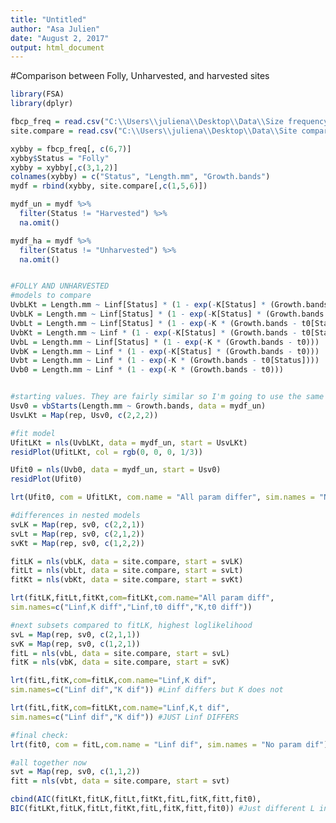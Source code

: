 ```yaml
---
title: "Untitled"
author: "Asa Julien"
date: "August 2, 2017"
output: html_document
---
```


#Comparison between Folly, Unharvested, and harvested sites
```r
library(FSA)
library(dplyr)

fbcp_freq = read.csv("C:\\Users\\juliena\\Desktop\\Data\\Size frequency\\CSV files\\sizeagefreq_fbcp.csv")
site.compare = read.csv("C:\\Users\\juliena\\Desktop\\Data\\Site comparison\\CSV files\\Comparison.csv")

xybby = fbcp_freq[, c(6,7)]
xybby$Status = "Folly"
xybby = xybby[,c(3,1,2)]
colnames(xybby) = c("Status", "Length.mm", "Growth.bands")
mydf = rbind(xybby, site.compare[,c(1,5,6)])

mydf_un = mydf %>%
  filter(Status != "Harvested") %>%
  na.omit()

mydf_ha = mydf %>%
  filter(Status != "Unharvested") %>%
  na.omit()


#FOLLY AND UNHARVESTED
#models to compare
UvbLKt = Length.mm ~ Linf[Status] * (1 - exp(-K[Status] * (Growth.bands - t0[Status])))
UvbLK = Length.mm ~ Linf[Status] * (1 - exp(-K[Status] * (Growth.bands - t0)))
UvbLt = Length.mm ~ Linf[Status] * (1 - exp(-K * (Growth.bands - t0[Status])))
UvbKt = Length.mm ~ Linf * (1 - exp(-K[Status] * (Growth.bands - t0[Status])))
UvbL = Length.mm ~ Linf[Status] * (1 - exp(-K * (Growth.bands - t0)))
UvbK = Length.mm ~ Linf * (1 - exp(-K[Status] * (Growth.bands - t0)))
Uvbt = Length.mm ~ Linf * (1 - exp(-K * (Growth.bands - t0[Status])))
Uvb0 = Length.mm ~ Linf * (1 - exp(-K * (Growth.bands - t0)))


#starting values. They are fairly similar so I'm going to use the same for each group (pooled).
Usv0 = vbStarts(Length.mm ~ Growth.bands, data = mydf_un)
UsvLKt = Map(rep, Usv0, c(2,2,2))

#fit model
UfitLKt = nls(UvbLKt, data = mydf_un, start = UsvLKt)
residPlot(UfitLKt, col = rgb(0, 0, 0, 1/3))

Ufit0 = nls(Uvb0, data = mydf_un, start = Usv0)
residPlot(Ufit0)

lrt(Ufit0, com = UfitLKt, com.name = "All param differ", sim.names = "No param differ")

#differences in nested models
svLK = Map(rep, sv0, c(2,2,1))
svLt = Map(rep, sv0, c(2,1,2))
svKt = Map(rep, sv0, c(1,2,2))

fitLK = nls(vbLK, data = site.compare, start = svLK)
fitLt = nls(vbLt, data = site.compare, start = svLt)
fitKt = nls(vbKt, data = site.compare, start = svKt)

lrt(fitLK,fitLt,fitKt,com=fitLKt,com.name="All param diff",
sim.names=c("Linf,K diff","Linf,t0 diff","K,t0 diff"))

#next subsets compared to fitLK, highest loglikelihood
svL = Map(rep, sv0, c(2,1,1))
svK = Map(rep, sv0, c(1,2,1))
fitL = nls(vbL, data = site.compare, start = svL)
fitK = nls(vbK, data = site.compare, start = svK)

lrt(fitL,fitK,com=fitLK,com.name="Linf,K dif",
sim.names=c("Linf dif","K dif")) #Linf differs but K does not

lrt(fitL,fitK,com=fitLKt,com.name="Linf,K,t dif",
sim.names=c("Linf dif","K dif")) #JUST Linf DIFFERS

#final check:
lrt(fit0, com = fitL,com.name = "Linf dif", sim.names = "No param dif")

#all together now
svt = Map(rep, sv0, c(1,1,2))
fitt = nls(vbt, data = site.compare, start = svt)

cbind(AIC(fitLKt,fitLK,fitLt,fitKt,fitL,fitK,fitt,fit0),
BIC(fitLKt,fitLK,fitLt,fitKt,fitL,fitK,fitt,fit0)) #Just different L inf seems to be the best model I think

```

